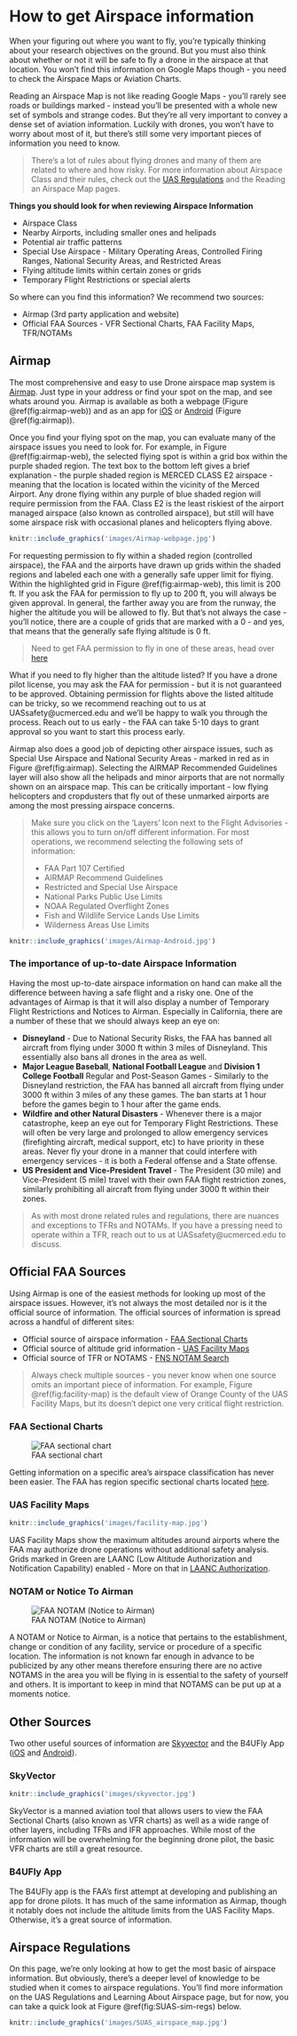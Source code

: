 # How to get Airspace information {#ch-airspace-info}

When your figuring out where you want to fly, you're typically thinking about your research objectives on the ground.  But you must also think about whether or not it will be safe to fly a drone in the airspace at that location.  You won't find this information on Google Maps though - you need to check the Airspace Maps or Aviation Charts.  

Reading an Airspace Map is not like reading Google Maps - you'll rarely see roads or buildings marked - instead you'll be presented with a whole new set of symbols and strange codes.  But they're all very important to convey a dense set of aviation information.  Luckily with drones, you won't have to worry about most of it, but there's still some very important pieces of information you need to know.

>There's a lot of rules about flying drones and many of them are related to where and how risky.  For more information about Airspace Class and their rules, check out the [UAS Regulations](#ch-regulations) and the Reading an Airspace Map pages.

**Things you should look for when reviewing Airspace Information**

- Airspace Class
- Nearby Airports, including smaller ones and helipads
- Potential air traffic patterns
- Special Use Airspace - Military Operating Areas, Controlled Firing Ranges, National Security Areas, and Restricted Areas
- Flying altitude limits within certain zones or grids
- Temporary Flight Restrictions or special alerts

So where can you find this information?  We recommend two sources:

- Airmap (3rd party application and website)
- Official FAA Sources - VFR Sectional Charts, FAA Facility Maps, TFR/NOTAMs



## Airmap 

The most comprehensive and easy to use Drone airspace map system is [Airmap](https://app.airmap.com/).  Just type in your address or find your spot on the map, and see whats around you.  Airmap is available as both a webpage (Figure \@ref(fig:airmap-web)) and as an app for [iOS](https://apps.apple.com/us/app/airmap-for-drones/id1042824733) or [Android](https://play.google.com/store/apps/details?id=com.airmap.airmap&hl=en_US) (Figure \@ref(fig:airmap)).  

Once you find your flying spot on the map, you can evaluate many of the airspace issues you need to look for.  For example, in Figure \@ref(fig:airmap-web), the selected flying spot is within a grid box within the purple shaded region. 
The text box to the bottom left gives a brief explanation - the purple shaded region is MERCED CLASS E2 airspace - meaning that the location is located within the vicinity of the Merced Airport.  Any drone flying within any purple of blue shaded region will require permission from the FAA.  Class E2 is the least riskiest of the airport managed airspace (also known as controlled airspace), but still will have some airspace risk with occasional planes and helicopters flying above. 

```r
knitr::include_graphics('images/Airmap-webpage.jpg')
```

For requesting permission to fly within a shaded region (controlled airspace), the FAA and the airports have drawn up grids within the shaded regions and labeled each one with a generally safe upper limit for flying.  Within the highlighted grid in Figure \@ref(fig:airmap-web), this limit is 200 ft.  If you ask the FAA for permission to fly up to 200 ft, you will always be given approval.  In general, the farther away you are from the runway, the higher the altitude you will be allowed to fly.  But that's not always the case - you'll notice, there are a couple of grids that are marked with a 0 - and yes, that means that the generally safe flying altitude is 0 ft.  

> Need to get FAA permission to fly in one of these areas, head over [here](#ch-LAANC)

What if you need to fly higher than the altitude listed?  If you have a drone pilot license, you may ask the FAA for permission - but it is not guaranteed to be approved.  Obtaining permission for flights above the listed altitude can be tricky, so we recommend reaching out to us at UASsafety@ucmerced.edu and we'll be happy to walk you through the process.  Reach out to us early - the FAA can take 5-10 days to grant approval so you want to start this process early.

Airmap also does a good job of depicting other airspace issues, such as Special Use Airspace and National Security Areas - marked in red as in Figure \@ref(fig:airmap).  Selecting the AIRMAP Recommended Guidelines layer will also show all the helipads and minor airports that are not normally shown on an airspace map.  This can be critically important - low flying helicopters and cropdusters that fly out of these unmarked airports are among the most pressing airspace concerns. 

> Make sure you click on the 'Layers' Icon next to the Flight Advisories - this allows you to turn on/off different information.  For most operations, we recommend selecting the following sets of information:
>
> - FAA Part 107 Certified
> - AIRMAP Recommend Guidelines
> - Restricted and Special Use Airspace
> - National Parks Public Use Limits
> - NOAA Regulated Overflight Zones
> - Fish and Wildlife Service Lands Use Limits
> - Wilderness Areas Use Limits

```r
knitr::include_graphics('images/Airmap-Android.jpg')
```


### The importance of up-to-date Airspace Information

Having the most up-to-date airspace information on hand can make all the difference between having a safe flight and a risky one.  One of the advantages of Airmap is that it will also display a number of Temporary Flight Restrictions and Notices to Airman.  Especially in California, there are a number of these that we should always keep an eye on:

- **Disneyland** - Due to National Security Risks, the FAA has banned all aircraft from flying under 3000 ft within 3 miles of Disneyland.  This essentially also bans all drones in the area as well.    
- **Major League Baseball**, **National Football League** and **Division 1 College Football** Regular and Post-Season Games - Similarly to the Disneyland restriction, the FAA has banned all aircraft from flying under 3000 ft within 3 miles of any these games.  The ban starts at 1 hour before the games begin to 1 hour after the game ends.  
- **Wildfire and other Natural Disasters** - Whenever there is a major catastrophe, keep an eye out for Temporary Flight Restrictions.  These will often be very large and prolonged to allow emergency services (firefighting aircraft, medical support, etc) to have priority in these areas.  Never fly your drone in a manner that could interfere with emergency services - it is both a Federal offense and a State offense.  
- **US President and Vice-President Travel** - The President (30 mile) and Vice-President (5 mile) travel with their own FAA flight restriction zones, similarly prohibiting all aircraft from flying under 3000 ft within their zones.  

>As with most drone related rules and regulations, there are nuances and exceptions to TFRs and NOTAMs.  If you have a pressing need to operate within a TFR, reach out to us at UASsafety@ucmerced.edu to discuss.


## Official FAA Sources 

Using Airmap is one of the easiest methods for looking up most of the airspace issues.  However, it's not always the most detailed nor is it the official source of information.  The official sources of information is spread across a handful of different sites:

- Official source of airspace information - [FAA Sectional Charts](https://www.faa.gov/air_traffic/flight_info/aeronav/digital_products/vfr/)
- Official source of altitude grid information - [UAS Facility Maps](https://faa.maps.arcgis.com/apps/webappviewer/index.html?id=9c2e4406710048e19806ebf6a06754ad)
- Official source of TFR or NOTAMS - [FNS NOTAM Search](https://notams.aim.faa.gov/notamSearch/nsapp.html#/)

>Always check multiple sources - you never know when one source omits an important piece of information.  For example, Figure \@ref(fig:facility-map) is the default view of Orange County of the UAS Facility Maps, but its doesn't depict one very critical flight restriction.

### FAA Sectional Charts

![FAA sectional chart](images\FAA-VFR.png)

Getting information on a specific area's airspace classification has never been easier. The FAA has region specific sectional charts located [here](https://www.faa.gov/air_traffic/flight_info/aeronav/digital_products/vfr/). 

### UAS Facility Maps

```r
knitr::include_graphics('images/facility-map.jpg')
```

UAS Facility Maps show the maximum altitudes around airports where the FAA may authorize drone operations without additional safety analysis.  Grids marked in Green are LAANC (Low Altitude Authorization and Notification Capability) enabled - More on that in [LAANC Authorization](#ch-LAANC).

### NOTAM or Notice To Airman

![FAA NOTAM (Notice to Airman)](images\FAA-Notam.png) 

A NOTAM or Notice to Airman, is a notice that pertains to the establishment, change or condition of any facility, service or procedure of a specific location. The information is not known far enough in advance to be publicized by any other means therefore ensuring there are no active NOTAMS in the area you will be flying in is essential to the safety of yourself and others. It is important to keep in mind that NOTAMS can be put up at a moments notice.


## Other Sources

Two other useful sources of information are [Skyvector](https://skyvector.com/) and the B4UFly App ([iOS](https://apps.apple.com/us/app/b4ufly/id992427109) and [Android](https://play.google.com/store/apps/details?id=gov.faa.b4ufly2&hl=en)).

### SkyVector

```r
knitr::include_graphics('images/skyvector.jpg')
```

SkyVector is a manned aviation tool that allows users to view the FAA Sectional Charts (also known as VFR charts) as well as a wide range of other layers, including TFRs and IFR approaches.  While most of the information will be overwhelming for the beginning drone pilot, the basic VFR charts are still a great resource.

### B4UFly App

The B4UFly app is the FAA's first attempt at developing and publishing an app for drone pilots.  It has much of the same information as Airmap, though it notably does not include the altitude limits from the UAS Facility Maps.  Otherwise, it's a great source of information.

## Airspace Regulations

On this page, we're only looking at how to get the most basic of airspace information.  But obviously, there's a deeper level of knowledge to be studied when it comes to airspace regulations.  You'll find more information on the UAS Regulations and Learning About Airspace page, but for now, you can take a quick look at Figure \@ref(fig:SUAS-sim-regs) below.

```r
knitr::include_graphics('images/SUAS_airspace_map.jpg')
```
